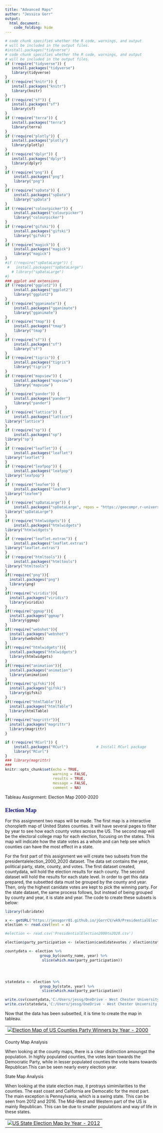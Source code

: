 ---
title: "Advanced Maps"
author: "Jessica Gorr"
output:
  html_document:
    code_folding: hide
---


<style type="text/css">

/* Table of content - navigation */
div#TOC li {
    list-style:none;
    background-color:skyblue;
    background-image:none;
    background-repeat:none;
    background-position:0;
    font-family: Arial, Helvetica, sans-serif;
    color: darkred;
}

h1.title {
  font-size: 24px;
  color: DarkRed;
  text-align: center;
}

h4.author { /* Header 4 - and the author and data headers use this too  */
    font-size: 18px;
  font-family: "Times New Roman", Times, serif;
  color: DarkRed;
  text-align: center;
}
h4.date { /* Header 4 - and the author and data headers use this too  */
  font-size: 18px;
  font-family: "Times New Roman", Times, serif;
  color: DarkBlue;
  text-align: center;
}
h1 { /* Header 3 - and the author and data headers use this too  */
    font-size: 22px;
    font-family: "Times New Roman", Times, serif;
    color: darkred;
    text-align: center;
}
h2 { /* Header 3 - and the author and data headers use this too  */
    font-size: 18px;
    font-family: "Times New Roman", Times, serif;
    color: navy;
    text-align: left;
}

h3 { /* Header 3 - and the author and data headers use this too  */
    font-size: 15px;
    font-family: "Times New Roman", Times, serif;
    color: navy;
    text-align: left;
}

h4 { /* Header 4 - and the author and data headers use this too  */
    font-size: 18px;
    font-family: "Times New Roman", Times, serif;
    color: darkred;
    text-align: left;
}
</style>

```{r setup, include=FALSE}
# code chunk specifies whether the R code, warnings, and output 
# will be included in the output files.
#install.packages("tidyverse")
# code chunk specifies whether the R code, warnings, and output 
# will be included in the output files.
if (!require("tidyverse")) {
   install.packages("tidyverse")
   library(tidyverse)
}
if (!require("knitr")) {
   install.packages("knitr")
   library(knitr)
}
if (!require("sf")) {
   install.packages("sf")
   library(sf)
}
if (!require("terra")) {
   install.packages("terra")
   library(terra)
}
if (!require("plotly")) {
   install.packages("plotly")
   library(plotly)
}
if (!require("dplyr")) {
   install.packages("dplyr")
   library(dplyr)
}
if (!require("png")) {
    install.packages("png")             
    library("png")
}
if (!require("spData")) {
    install.packages("spData")             
    library("spData")
}
if (!require("colourpicker")) {
    install.packages("colourpicker")              
    library("colourpicker")
}
if (!require("gifski")) {
    install.packages("gifski")              
    library("gifski")
}
if (!require("magick")) {
    install.packages("magick")              
    library("magick")
}
#if (!require("spDataLarge")) {
 #   install.packages("spDataLarge")              
   # library("spDataLarge")
#}
### ggplot and extensions
if (!require("ggplot2")) {
    install.packages("ggplot2")              
    library("ggplot2")
}
if (!require("gganimate")) {
    install.packages("gganimate")              
    library("gganimate")
}
if (!require("tmap")) {
    install.packages("tmap")              
    library("tmap")
}
if (!require("sf")) {
    install.packages("sf")              
    library("sf")
}
if (!require("tigris")) {
    install.packages("tigris")              
    library("tigris")
}
if (!require("mapview")) {
    install.packages("mapview")              
    library("mapview")
}
if (!require("pander")) {
    install.packages("pander")              
    library("pander")
}
if (!require("lattice")) {
    install.packages("lattice")
library("lattice")
}
if (!require("sp")) {
    install.packages("sp")
library("sp")
}
if (!require("leaflet")) {
    install.packages("leaflet")
library("leaflet")
}
if (!require("leafpop")) {
    install.packages("leafpop")
library("leafpop")
}
if (!require("leafem")) {
    install.packages("leafem")
library("leafem")
}
if (!require("spDataLarge")) {
    install.packages("spDataLarge", repos = "https://geocompr.r-universe.dev")
library("spDataLarge")
}
if (!require("htmlwidgets")) {
    install.packages("htmlwidgets")
library("htmlwidgets")
}
if (!require("leaflet.extras")) {
    install.packages("leaflet.extras")
library("leaflet.extras")
}
if (!require("htmltools")) {
    install.packages("htmltools")
library("htmltools")
}
if(!require("png")){
  install.packages("png")
  library(png)
}
if(!require("viridis")){
  install.packages("viridis")
  library(viridis)
}
if(!require("ggmap")){
  install.packages("ggmap")
  library(ggmap)
}
if(!require("webshot")){
  install.packages("webshot")
  library(webshot)
}
if(!require("htmlwidgets")){
  install.packages("htmlwidgets")
  library(htmlwidgets)
}
if(!require("animation")){
  install.packages("animation")
  library(animation)
}
if(!require("gifski")){
  install.packages("gifski")
  library(gifski)
}
if(!require("htmlTable")){
  install.packages("htmlTable")
  library(htmlTable)
}
if(!require("magrittr")){
  install.packages("magrittr")
  library(magrittr)
}

if (!require("RCurl")) {
    install.packages("RCurl")             # Install RCurl package
    library("RCurl")
}
### library(magrittr)
###
knitr::opts_chunk$set(echo = TRUE,       
                      warning = FALSE,   
                      results = TRUE,   
                      message = FALSE,
                      comment = NA)
```

Tableau Assignment: Election Map 2000-2020

## Election Map

For this assignment two maps will be made. The first map is a interactive choropleth map of United States counties. It will have several pages to filter by year to see how each county votes across the US. The second map will be the electoral college map for each election, focusing on the states. This map will indicate how the state votes as a whole and can help see which counties can have the most effect in a state.


For the first part of this assignment we will create two subsets from the presidentalelection_2000_2020 dataset. The data set contains the year, political party, state, county, and votes. The first dataset created, countydata, will hold the election results for each county. The second dataset will hold the results for each state level. In order to get this data prepared, the subsetted data must be grouped by the county and year. Then, only the highest canidate votes are kept to pick the winning party. For the state dataset, the same process follows, but instead of being grouped by county and year, it is state and year. The code to create these subsets is below:

```{r, fig.align='center'}
library(lubridate) 

x <- getURL("https://jessgorr01.github.io/jGorrCV/wk9/PresidentialElection2000To2020.csv")
election <- read.csv(text = x)

#election <- read.csv('PresidentialElection2000to2020.csv')

election$party_participation <- (election$candidatevotes / election$totalvotes) *100

countydata <- election %>%
                group_by(county_name, year) %>%
                 slice(which.max(party_participation))




statedata <- election %>%
                group_by(state, year) %>%
                 slice(which.max(party_participation))

write.csv(countydata,'C:/Users/jessg/OneDrive - West Chester University of PA/sta553/wk9/countydata.csv')
write.csv(statedata,'C:/Users/jessg/OneDrive - West Chester University of PA/sta553/wk9/statedata.csv')

```


Now that the data has been subsetted, it is time to create the map in tableau. 


<table>
<tr>
<td>
<div class='tableauPlaceholder' id='viz1712197915676' style='position: relative'>
<noscript><a href='#'>
<img alt='Election Map of US Counties Party Winners by Year - 2000 ' src='https:&#47;&#47;public.tableau.com&#47;static&#47;images&#47;co&#47;countymap_17121978590190&#47;Sheet1&#47;1_rss.png' style='border: none' /></a>
</noscript>
<object class='tableauViz'  style='display:none;'><param name='host_url' value='https%3A%2F%2Fpublic.tableau.com%2F' /> 
<param name='embed_code_version' value='3' /> <param name='site_root' value='' /><param name='name' value='countymap_17121978590190&#47;Sheet1' />
<param name='tabs' value='no' /><param name='toolbar' value='yes' /><param name='static_image' value='https:&#47;&#47;public.tableau.com&#47;static&#47;images&#47;co&#47;countymap_17121978590190&#47;Sheet1&#47;1.png' /> 
<param name='animate_transition' value='yes' />
<param name='display_static_image' value='yes' />
<param name='display_spinner' value='yes' /><param name='display_overlay' value='yes' /><param name='display_count' value='yes' /><param name='language' value='en-US' /><param name='filter' value='publish=yes' />
</object>
</div>                



<script type='text/javascript'> 
                    var divElement = document.getElementById('viz1712197915676');                    var vizElement = divElement.getElementsByTagName('object')[0];                    vizElement.style.width='100%';vizElement.style.height=(divElement.offsetWidth*0.75)+'px';                    var scriptElement = document.createElement('script');                    scriptElement.src = 'https://public.tableau.com/javascripts/api/viz_v1.js';                    vizElement.parentNode.insertBefore(scriptElement, vizElement);   </script>         
</td>
</tr>
</table>

County Map Analysis

When looking at the county maps, there is a clear distinction amoungst the population. In highly populated counties, the votes lean towards the Democratic Party, while in lesser populated counties the vote leans towards Republican.This can be seen nearly every election year.


State Map Analysis

When looking at the state election map, it protrays simimilarities to the counties. The east coast and California are Democatic for the most part. The main exception is Pennsylvania, which is a swing state. This can be seen from 2012 and 2016. The Mid-West and Western part of the US is mainly Republican. This can be due to smaller populations and way of life in these states.

<table>
<tr>
<td>



<div class='tableauPlaceholder' id='viz1712199196582' style='position: relative'><noscript><a href='#'><img alt='US State Election Map by Year - 2012 ' src='https:&#47;&#47;public.tableau.com&#47;static&#47;images&#47;St&#47;StateMap_17121991844310&#47;Sheet1&#47;1_rss.png' style='border: none' /></a></noscript><object class='tableauViz'  style='display:none;'><param name='host_url' value='https%3A%2F%2Fpublic.tableau.com%2F' /> <param name='embed_code_version' value='3' /> <param name='site_root' value='' /><param name='name' value='StateMap_17121991844310&#47;Sheet1' /><param name='tabs' value='no' /><param name='toolbar' value='yes' /><param name='static_image' value='https:&#47;&#47;public.tableau.com&#47;static&#47;images&#47;St&#47;StateMap_17121991844310&#47;Sheet1&#47;1.png' /> <param name='animate_transition' value='yes' /><param name='display_static_image' value='yes' /><param name='display_spinner' value='yes' /><param name='display_overlay' value='yes' /><param name='display_count' value='yes' /><param name='language' value='en-US' /><param name='filter' value='publish=yes' /></object></div>           

<script type='text/javascript'>                    var divElement = document.getElementById('viz1712199196582');                    var vizElement = divElement.getElementsByTagName('object')[0];                    vizElement.style.width='100%';vizElement.style.height=(divElement.offsetWidth*0.75)+'px';                    var scriptElement = document.createElement('script');                    scriptElement.src = 'https://public.tableau.com/javascripts/api/viz_v1.js';                    vizElement.parentNode.insertBefore(scriptElement, vizElement);                </script>

</td>
</tr>
</table>

